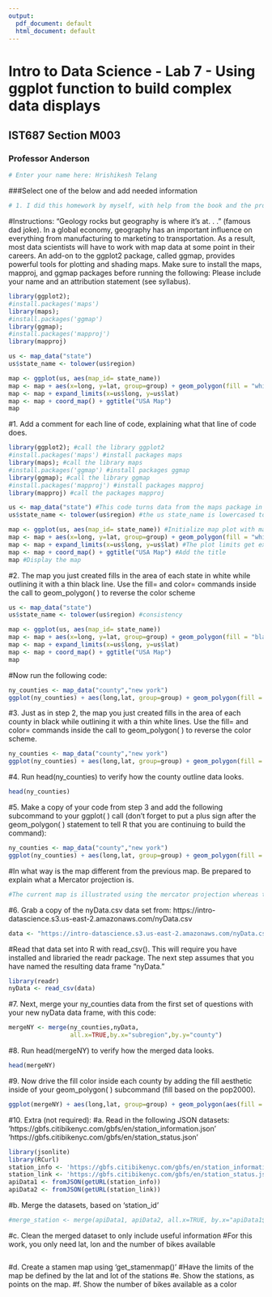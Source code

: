 ```yaml
---
output:
  pdf_document: default
  html_document: default
---
```

# Intro to Data Science - Lab 7 - Using ggplot function to build complex data displays

## IST687 Section M003
### Professor Anderson

```r
# Enter your name here: Hrishikesh Telang
```

###Select one of the below and add needed information
```r
# 1. I did this homework by myself, with help from the book and the professor.
```

#Instructions: “Geology rocks but geography is where it's at. . .” (famous dad joke). In a global economy, geography has an important influence on everything from manufacturing to marketing to transportation. As a result, most data scientists will have to work with map data at some point in their careers. An add-on to the ggplot2 package, called ggmap, provides powerful tools for plotting and shading maps. Make sure to install the maps, mapproj, and ggmap packages before running the following: Please include your name and an attribution statement (see syllabus).

```r
library(ggplot2);
#install.packages('maps')
library(maps);
#install.packages('ggmap')
library(ggmap);
#install.packages('mapproj')
library(mapproj)

us <- map_data("state")
us$state_name <- tolower(us$region)

map <- ggplot(us, aes(map_id= state_name))
map <- map + aes(x=long, y=lat, group=group) + geom_polygon(fill = "white", color = "black") 
map <- map + expand_limits(x=us$long, y=us$lat)
map <- map + coord_map() + ggtitle("USA Map")
map
```

#1.	Add a comment for each line of code, explaining what that line of code does.
```r
library(ggplot2); #call the library ggplot2
#install.packages('maps') #install packages maps
library(maps); #call the library maps
#install.packages('ggmap') #install packages ggmap
library(ggmap); #call the library ggmap
#install.packages('mapproj') #install packages mapproj
library(mapproj) #call the packages mapproj

us <- map_data("state") #This code turns data from the maps package in to a data frame suitable for plotting with ggplot2.
us$state_name <- tolower(us$region) #the us state_name is lowercased to ensure consistency while mapping these regions on to the console

map <- ggplot(us, aes(map_id= state_name)) #Initialize map plot with map_id as state_name
map <- map + aes(x=long, y=lat, group=group) + geom_polygon(fill = "white", color = "black") #Introduces aesthetic features of latitude, longitude, fill and color.
map <- map + expand_limits(x=us$long, y=us$lat) #The plot limits get expanded using this command
map <- map + coord_map() + ggtitle("USA Map") #Add the title
map #Display the map
```

#2.	The map you just created fills in the area of each state in white while outlining it with a thin black line. Use the fill= and color= commands inside the call to geom_polygon( ) to reverse the color scheme
```r
us <- map_data("state")
us$state_name <- tolower(us$region) #consistency

map <- ggplot(us, aes(map_id= state_name))
map <- map + aes(x=long, y=lat, group=group) + geom_polygon(fill = "black", color = "white") 
map <- map + expand_limits(x=us$long, y=us$lat)
map <- map + coord_map() + ggtitle("USA Map")
map
```


#Now run the following code:
```r
ny_counties <- map_data("county","new york")
ggplot(ny_counties) + aes(long,lat, group=group) + geom_polygon(fill = "white", color = "black")
```

#3.	Just as in step 2, the map you just created fills in the area of each county in black while outlining it with a thin white lines. Use the fill= and color= commands inside the call to geom_polygon( ) to reverse the color scheme.
```r
ny_counties <- map_data("county","new york")
ggplot(ny_counties) + aes(long,lat, group=group) + geom_polygon(fill = "black", color = "white")
```

#4.	Run head(ny_counties) to verify how the county outline data looks.
```r
head(ny_counties)
```

#5.	Make a copy of your code from step 3 and add the following subcommand to your ggplot( ) call (don’t forget to put a plus sign after the geom_polygon( ) statement to tell R that you are continuing to build the command):
```r
ny_counties <- map_data("county","new york")
ggplot(ny_counties) + aes(long,lat, group=group) + geom_polygon(fill = "black", color = "white") + coord_map(projection = "mercator")
```

#In what way is the map different from the previous map. Be prepared to explain what a Mercator projection is. 
```r
#The current map is illustrated using the mercator projection whereas the previous one was illustrated using a standard default sized projection. A Mercator projection is a standard map projection which is currently distributed across the globe for navigation in which the map is conformal ie: every angle between two curves that cross each other on Earth (a sphere or an ellipsoid) is preserved in the image of the projection. This makes the map more accurate. 
```

#6.	Grab a copy of the nyData.csv data set from: https://intro-datascience.s3.us-east-2.amazonaws.com/nyData.csv
```r
data <- "https://intro-datascience.s3.us-east-2.amazonaws.com/nyData.csv"
```

#Read that data set into R with read_csv(). This will require you have installed and libraried the readr package. The next step assumes that you have named the resulting data frame “nyData.”
```r
library(readr)
nyData <- read_csv(data)
```

#7.	Next, merge your ny_counties data from the first set of questions with your new nyData data frame, with this code:
```r
mergeNY <- merge(ny_counties,nyData,
                 all.x=TRUE,by.x="subregion",by.y="county")
```

#8.	Run head(mergeNY) to verify how the merged data looks.
```r
head(mergeNY)
```

#9.	Now drive the fill color inside each county by adding the fill aesthetic inside of your geom_polygon( ) subcommand (fill based on the pop2000).
```r
ggplot(mergeNY) + aes(long,lat, group=group) + geom_polygon(aes(fill = pop2000), color = "white") + coord_map(projection = "mercator")
```

#10. Extra (not required):
#a.	Read in the following JSON datasets:
'https://gbfs.citibikenyc.com/gbfs/en/station_information.json'
'https://gbfs.citibikenyc.com/gbfs/en/station_status.json'
```r
library(jsonlite)
library(RCurl)
station_info <- 'https://gbfs.citibikenyc.com/gbfs/en/station_information.json'
station_link <- 'https://gbfs.citibikenyc.com/gbfs/en/station_status.json'
apiData1 <- fromJSON(getURL(station_info))
apiData2 <- fromJSON(getURL(station_link))
```

#b.	Merge the datasets, based on ‘station_id’
```r
#merge_station <- merge(apiData1, apiData2, all.x=TRUE, by.x="apiData1$data$stations$station_id",by.y="apiData2$data$stations$station_id")
```

#c.	Clean the merged dataset to only include useful information
#For this work, you only need lat, lon and the number of bikes available
```r

```

#d.	Create a stamen map using ‘get_stamenmap()’
#Have the limits of the map be defined by the lat and lot of the stations
#e.	Show the stations, as points on the map.
#f.	Show the number of bikes available as a color
